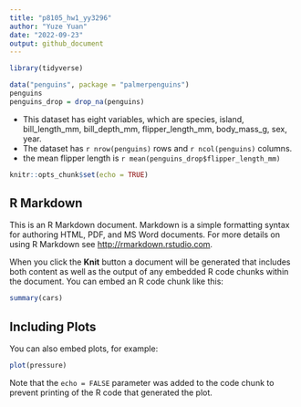 ```yaml
---
title: "p8105_hw1_yy3296"
author: "Yuze Yuan"
date: "2022-09-23"
output: github_document
---
```


```r
library(tidyverse)
```



```r
data("penguins", package = "palmerpenguins")
penguins
penguins_drop = drop_na(penguins)
```

* This dataset has eight variables, which are species, island, bill_length_mm, bill_depth_mm, flipper_length_mm, body_mass_g, sex, year. 
* The dataset has `r nrow(penguins)` rows and `r ncol(penguins)` columns. 
* the mean flipper length is `r mean(penguins_drop$flipper_length_mm)`


```r
knitr::opts_chunk$set(echo = TRUE)
```

## R Markdown

This is an R Markdown document. Markdown is a simple formatting syntax for authoring HTML, PDF, and MS Word documents. For more details on using R Markdown see <http://rmarkdown.rstudio.com>.

When you click the **Knit** button a document will be generated that includes both content as well as the output of any embedded R code chunks within the document. You can embed an R code chunk like this:

```r
summary(cars)
```

## Including Plots

You can also embed plots, for example:

```r
plot(pressure)
```

Note that the `echo = FALSE` parameter was added to the code chunk to prevent printing of the R code that generated the plot.
